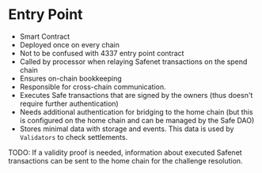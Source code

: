 # Entry Point

* Smart Contract
* Deployed once on every chain
* Not to be confused with 4337 entry point contract
* Called by processor when relaying Safenet transactions on the spend chain
* Ensures on-chain bookkeeping
* Responsible for cross-chain communication. 
* Executes Safe transactions that are signed by the owners (thus doesn't require further authentication)
* Needs additional authentication for bridging to the home chain (but this is configured on the home chain and can be managed by the Safe DAO)
* Stores minimal data with storage and events. This data is used by `Validators` to check settlements. 


TODO: If a validity proof is needed, information about executed Safenet transactions can be sent to the home chain for the challenge resolution.